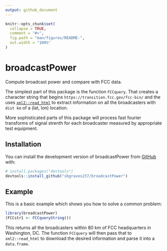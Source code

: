 ```yaml
---
output: github_document
---
```


<!-- README.md is generated from README.Rmd. Please edit that file -->

```r
knitr::opts_chunk$set(
  collapse = TRUE,
  comment = "#>",
  fig.path = "man/figures/README-",
  out.width = "100%"
)
```

# broadcastPower

<!-- badges: start -->
Compute broadcast power and compare with FCC data. 
<!-- badges: end -->

The simplest part of this package is the function `FCCquery`.  That creates a character
string that begins `https://transition.fcc.gov/fcc-bin/` and the uses [`xml2::read_html`](https://xml2.r-lib.org/reference/read_xml.html) to extract information on all the broadcasters with `dist km` of a (lat, lon) location.  

More sophisticated parts of this package will process fast fourier transforms of signal strenth for each broadcaster measured by appropriate test equipment.  

## Installation

You can install the development version of broadcastPower from [GitHub](https://github.com/) with:

``` r
# install.packages("devtools")
devtools::install_github("sbgraves237/broadcastPower")
```

## Example

This is a basic example which shows you how to solve a common problem:

```r
library(broadcastPower)
(FCCstr1 <- FCCqueryString())
```

This returns all the broadcasters within 80 km of FCC headquarters in Washington, DC.  The function `FCCquery` will then pass that to `xml2::read_html` to download the desired information and parse it into a `data.frame`. 

